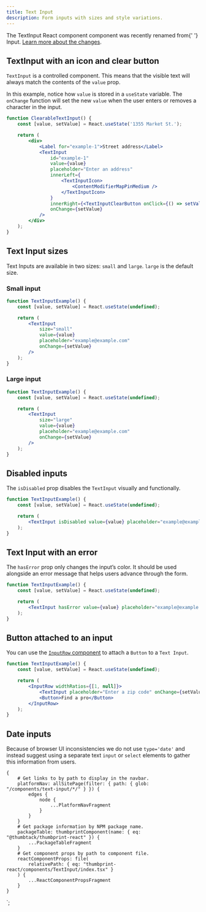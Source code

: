 ```yaml
---
title: Text Input
description: Form inputs with sizes and style variations.
---
```



<ComponentHeader data={props.data} />

<Alert type="warning" title="This component was recently renamed">
    The <InlineCode>TextInput</InlineCode> React component component was recently renamed from{' '}
    <InlineCode>Input</InlineCode>.
    <a href="https://github.com/thumbtack/thumbprint/issues/566">Learn more about the changes</a>.
</Alert>

## TextInput with an icon and clear button

`TextInput` is a controlled component. This means that the visible text will always match the contents of the `value` prop.

In this example, notice how `value` is stored in a `useState` variable. The `onChange` function will set the new `value` when the user enters or removes a character in the input.

```jsx
function ClearableTextInput() {
    const [value, setValue] = React.useState('1355 Market St.');

    return (
        <div>
            <Label for="example-1">Street address</Label>
            <TextInput
                id="example-1"
                value={value}
                placeholder="Enter an address"
                innerLeft={
                    <TextInputIcon>
                        <ContentModifierMapPinMedium />
                    </TextInputIcon>
                }
                innerRight={<TextInputClearButton onClick={() => setValue('')} />}
                onChange={setValue}
            />
        </div>
    );
}
```

## Text Input sizes

Text Inputs are available in two sizes: `small` and `large`. `large` is the default size.

### Small input

```jsx
function TextInputExample() {
    const [value, setValue] = React.useState(undefined);

    return (
        <TextInput
            size="small"
            value={value}
            placeholder="example@example.com"
            onChange={setValue}
        />
    );
}
```

### Large input

```jsx
function TextInputExample() {
    const [value, setValue] = React.useState(undefined);

    return (
        <TextInput
            size="large"
            value={value}
            placeholder="example@example.com"
            onChange={setValue}
        />
    );
}
```

## Disabled inputs

The `isDisabled` prop disables the `TextInput` visually and functionally.

```jsx
function TextInputExample() {
    const [value, setValue] = React.useState(undefined);

    return (
        <TextInput isDisabled value={value} placeholder="example@example.com" onChange={setValue} />
    );
}
```

## Text Input with an error

The `hasError` prop only changes the input’s color. It should be used alongside an error message that helps users advance through the form.

```jsx
function TextInputExample() {
    const [value, setValue] = React.useState(undefined);

    return (
        <TextInput hasError value={value} placeholder="example@example.com" onChange={setValue} />
    );
}
```

## Button attached to an input

You can use the [`InputRow` component](/components/input-row/react/) to attach a `Button` to a `Text Input`.

```jsx
function TextInputExample() {
    const [value, setValue] = React.useState(undefined);

    return (
        <InputRow widthRatios={[1, null]}>
            <TextInput placeholder="Enter a zip code" onChange={setValue} value={value} />
            <Button>Find a pro</Button>
        </InputRow>
    );
}
```

## Date inputs

Because of browser UI inconsistencies we do not use `type='date'` and instead suggest using a separate text `input` or `select` elements to gather this information from users.

<ComponentFooter data={props.data} />

    {
        # Get links to by path to display in the navbar.
        platformNav: allSitePage(filter: { path: { glob: "/components/text-input/*/" } }) {
            edges {
                node {
                    ...PlatformNavFragment
                }
            }
        }
        # Get package information by NPM package name.
        packageTable: thumbprintComponent(name: { eq: "@thumbtack/thumbprint-react" }) {
            ...PackageTableFragment
        }
        # Get component props by path to component file.
        reactComponentProps: file(
            relativePath: { eq: "thumbprint-react/components/TextInput/index.tsx" }
        ) {
            ...ReactComponentPropsFragment
        }
    }
`;
